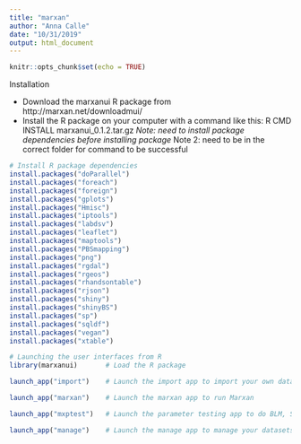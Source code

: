 ```yaml
---
title: "marxan"
author: "Anna Calle"
date: "10/31/2019"
output: html_document
---
```


```r
knitr::opts_chunk$set(echo = TRUE)
```

Installation

- Download the marxanui R package from http://marxan.net/downloadmui/
- Install the R package on your computer with a command like this:
  R CMD INSTALL marxanui_0.1.2.tar.gz
*Note: need to install package dependencies before installing package
*Note 2: need to be in the correct folder for command to be successful

```r
# Install R package dependencies
install.packages("doParallel")
install.packages("foreach")
install.packages("foreign")
install.packages("gplots")
install.packages("Hmisc")
install.packages("iptools")
install.packages("labdsv")
install.packages("leaflet")
install.packages("maptools")
install.packages("PBSmapping")
install.packages("png")
install.packages("rgdal")
install.packages("rgeos")
install.packages("rhandsontable")
install.packages("rjson")
install.packages("shiny")
install.packages("shinyBS")
install.packages("sp")
install.packages("sqldf")
install.packages("vegan")
install.packages("xtable")
```




```r
# Launching the user interfaces from R
library(marxanui)       # Load the R package

launch_app("import")    # Launch the import app to import your own data

launch_app("marxan")    # Launch the marxan app to run Marxan

launch_app("mxptest")   # Launch the parameter testing app to do BLM, SPF calibration, and target sensitivity testing

launch_app("manage")    # Launch the manage app to manage your datasets
```


